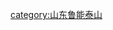 {{Football squad with logo
| name      = 1998年山东鲁能泰山名单
| bgcolor   = #FF7300
| textcolor = #FFFFFF
| teamname  = 山东鲁能泰山
| seasontitle=[[1998年中国足球甲A联赛|<span style="color: white;">1998年</span>]][[中国足球甲级A组联赛|<span style="color: white;">甲A联赛</span>]]第九名
| teamlogo  = <!--不是使用在条目中的非自由版权图像，根据[[Wikipedia:合理使用]]，不能在非条目名字空间展示：
ive Mesh.png
-->
| p1=[[王军 (足球守门员)|王军]]
| p2=[[邵延杰]]
| p3=[[张海涛 (1970年)|张海涛]]
| p4=[[吴刚 (足球运动员)|吴刚]]
| p5=[[舒畅 (足球运动员)|舒畅]]
| p6=[[李明 (1975年)|李明]]
| p7=[[唐晓程]]
| p8=[[李霄鹏]]
| p9=[[刘越 (足球运动员)|刘越]]
| p10=[[宿茂臻]]
| p11=[[邢锐]]
| p12=[[邓程]]
| p13=
| p14=[[巴力斯塔]]
| p15=[[孙晓东]]
| p16=[[冯建国]]
| p17=[[胡波]]
| p18=[[于远伟]]
| p19=[[姜勇]]
| p20=[[宋毓明]]
| p21=[[王超 (1975年)|王超]]
| p22=[[张蓬生]]
| p23=
| p24=[[李斌 (足球运动员)|李斌]]
| p25=[[李青山 (足球运动员)|李青山]]
| p26=[[高尧]]
| p27=[[宋黎辉]]
| p28=[[王凯 (1974年)|王凯]]
| p29=[[唐明]]
| p30=[[邓乐军]]
| p31=[[郝伟]]
| p32=
| p33=[[侯志强 (足球运动员)|侯志强]]
| p34=
| p35=卡洛斯
| p36=路易齐尼奥·维埃拉
| p37=[[阿米尔·奥斯马诺维奇]]
| manager=[[金正男 (足球运动员)|金正男]]{{0}}•{{0}}[[殷铁生]]
}}<noinclude>
{{DEFAULTSORT:Shandong Luneng Taishan F.C. Squad 1998}}
[[category:山东鲁能泰山]]
</noinclude>